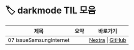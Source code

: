 
# 🏷️ darkmode TIL 모음

<LabelIcons />

| 제목 | 요약 | 바로가기 |
|------|------|----------|
| 07 issueSamsungInternet |  | [Nextra](/til/til-2025/til-07/07-issueSamsungInternet) \| [GitHub](https://github.com/MinHyeok-lee1/TIL/blob/main/2025/07/07-issueSamsungInternet.md) |
